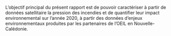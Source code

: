 

L’objectif principal du présent rapport est de pouvoir caractériser à partir de données satellitaire la pression des incendies et de quantifier leur impact environnemental sur l’année 2020, à partir des données d’enjeux environnementaux produites par les partenaires de l’OEIL en Nouvelle-Calédonie. 